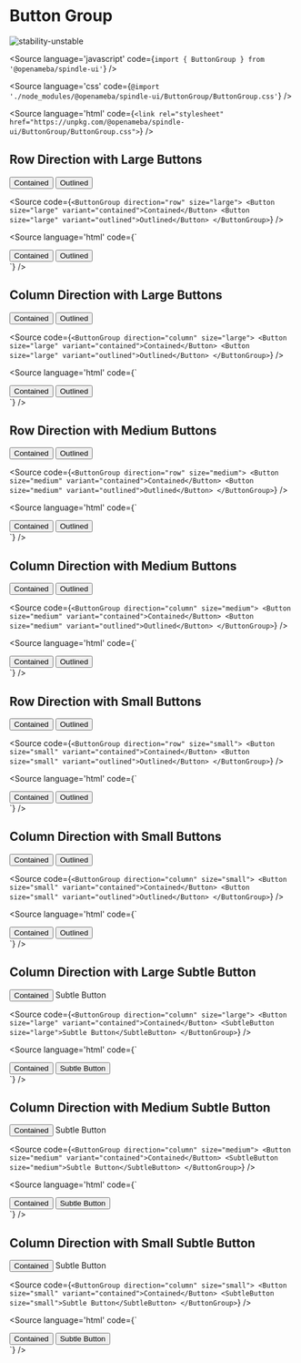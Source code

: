 
# Button Group

<Meta title="ButtonGroup" component={ButtonGroup} />

![stability-unstable](https://img.shields.io/badge/stability-unstable-yellow.svg)

<Source
  language='javascript'
  code={`import { ButtonGroup } from '@openameba/spindle-ui'`}
/>

<Source
  language='css'
  code={`@import './node_modules/@openameba/spindle-ui/ButtonGroup/ButtonGroup.css'`}
/>

<Source
  language='html'
  code={`<link rel="stylesheet" href="https://unpkg.com/@openameba/spindle-ui/ButtonGroup/ButtonGroup.css">`}
/>

## Row Direction with Large Buttons

<Preview withSource="open">
  <Story name="Row Direction with Large Buttons">
    <ButtonGroup direction="row" size="large">
      <Button size="large" variant="contained">Contained</Button>
      <Button size="large" variant="outlined">Outlined</Button>
    </ButtonGroup>
  </Story>
</Preview>

<Source
  code={`
<ButtonGroup direction="row" size="large">
  <Button size="large" variant="contained">Contained</Button>
  <Button size="large" variant="outlined">Outlined</Button>
</ButtonGroup>
  `}
/>

<Source
  language='html'
  code={`
<div class="spui-ButtonGroup spui-ButtonGroup--row spui-ButtonGroup--large">
  <button class="spui-Button spui-Button--large spui-Button--contained">Contained</button>
  <button class="spui-Button spui-Button--large spui-Button--outlined">Outlined</button>
</div>
  `}
/>

## Column Direction with Large Buttons

<Preview withSource="open">
  <Story name="Column Direction with Large Buttons">
    <ButtonGroup direction="column" size="large">
      <Button variant="contained">Contained</Button>
      <Button variant="outlined">Outlined</Button>
    </ButtonGroup>
  </Story>
</Preview>

<Source
  code={`
<ButtonGroup direction="column" size="large">
  <Button size="large" variant="contained">Contained</Button>
  <Button size="large" variant="outlined">Outlined</Button>
</ButtonGroup>
  `}
/>

<Source
  language='html'
  code={`
<div class="spui-ButtonGroup spui-ButtonGroup--column spui-ButtonGroup--large">
  <button class="spui-Button spui-Button--large spui-Button--contained">Contained</button>
  <button class="spui-Button spui-Button--large spui-Button--outlined">Outlined</button>
</div>
  `}
/>

## Row Direction with Medium Buttons

<Preview withSource="open">
  <Story name="Row Direction with Medium Buttons">
    <ButtonGroup direction="row" size="medium">
      <Button size="medium" variant="contained">Contained</Button>
      <Button size="medium" variant="outlined">Outlined</Button>
    </ButtonGroup>
  </Story>
</Preview>

<Source
  code={`
<ButtonGroup direction="row" size="medium">
  <Button size="medium" variant="contained">Contained</Button>
  <Button size="medium" variant="outlined">Outlined</Button>
</ButtonGroup>
  `}
/>

<Source
  language='html'
  code={`
<div class="spui-ButtonGroup spui-ButtonGroup--row spui-ButtonGroup--medium">
  <button class="spui-Button spui-Button--medium spui-Button--contained">Contained</button>
  <button class="spui-Button spui-Button--medium spui-Button--outlined">Outlined</button>
</div>
  `}
/>

## Column Direction with Medium Buttons

<Preview withSource="open">
  <Story name="Column Direction with Medium Buttons">
    <ButtonGroup direction="column" size="medium">
      <Button size="medium" variant="contained">Contained</Button>
      <Button size="medium" variant="outlined">Outlined</Button>
    </ButtonGroup>
  </Story>
</Preview>

<Source
  code={`
<ButtonGroup direction="column" size="medium">
  <Button size="medium" variant="contained">Contained</Button>
  <Button size="medium" variant="outlined">Outlined</Button>
</ButtonGroup>
  `}
/>

<Source
  language='html'
  code={`
<div class="spui-ButtonGroup spui-ButtonGroup--column spui-ButtonGroup--medium">
  <button class="spui-Button spui-Button--medium spui-Button--contained">Contained</button>
  <button class="spui-Button spui-Button--medium spui-Button--outlined">Outlined</button>
</div>
  `}
/>

## Row Direction with Small Buttons

<Preview withSource="open">
  <Story name="Row Direction with Small Buttons">
    <ButtonGroup direction="row" size="small">
      <Button size="small" variant="contained">Contained</Button>
      <Button size="small" variant="outlined">Outlined</Button>
    </ButtonGroup>
  </Story>
</Preview>

<Source
  code={`
<ButtonGroup direction="row" size="small">
  <Button size="small" variant="contained">Contained</Button>
  <Button size="small" variant="outlined">Outlined</Button>
</ButtonGroup>
  `}
/>

<Source
  language='html'
  code={`
<div class="spui-ButtonGroup spui-ButtonGroup--row spui-ButtonGroup--small">
  <button class="spui-Button spui-Button--small spui-Button--contained">Contained</button>
  <button class="spui-Button spui-Button--small spui-Button--outlined">Outlined</button>
</div>
  `}
/>

## Column Direction with Small Buttons

<Preview withSource="open">
  <Story name="Column Direction with Small Buttons">
    <ButtonGroup direction="column" size="small">
      <Button size="small" variant="contained">Contained</Button>
      <Button size="small" variant="outlined">Outlined</Button>
    </ButtonGroup>
  </Story>
</Preview>

<Source
  code={`
<ButtonGroup direction="column" size="small">
  <Button size="small" variant="contained">Contained</Button>
  <Button size="small" variant="outlined">Outlined</Button>
</ButtonGroup>
  `}
/>

<Source
  language='html'
  code={`
<div class="spui-ButtonGroup spui-ButtonGroup--column spui-ButtonGroup--small">
  <button class="spui-Button spui-Button--small spui-Button--contained">Contained</button>
  <button class="spui-Button spui-Button--small spui-Button--outlined">Outlined</button>
</div>
  `}
/>

## Column Direction with Large Subtle Button

<Preview withSource="open">
  <Story name="Column Direction with Large Subtle Button">
    <ButtonGroup direction="column" size="large">
      <Button variant="contained">Contained</Button>
      <SubtleButton size="large">Subtle Button</SubtleButton>
    </ButtonGroup>
  </Story>
</Preview>

<Source
  code={`
<ButtonGroup direction="column" size="large">
  <Button size="large" variant="contained">Contained</Button>
  <SubtleButton size="large">Subtle Button</SubtleButton>
</ButtonGroup>
  `}
/>

<Source
  language='html'
  code={`
<div class="spui-ButtonGroup spui-ButtonGroup--column spui-ButtonGroup--large">
  <button class="spui-Button spui-Button--large spui-Button--contained">Contained</button>
  <button class="spui-SubtleButton spui-SubtleButton--large">Subtle Button</button>
</div>
  `}
/>

## Column Direction with Medium Subtle Button

<Preview withSource="open">
  <Story name="Column Direction with Medium Subtle Button">
    <ButtonGroup direction="column" size="medium">
      <Button size="medium" variant="contained">Contained</Button>
      <SubtleButton size="medium">Subtle Button</SubtleButton>
    </ButtonGroup>
  </Story>
</Preview>

<Source
  code={`
<ButtonGroup direction="column" size="medium">
  <Button size="medium" variant="contained">Contained</Button>
  <SubtleButton size="medium">Subtle Button</SubtleButton>
</ButtonGroup>
  `}
/>

<Source
  language='html'
  code={`
<div class="spui-ButtonGroup spui-ButtonGroup--column spui-ButtonGroup--medium">
  <button class="spui-Button spui-Button--medium spui-Button--contained">Contained</button>
  <button class="spui-SubtleButton spui-SubtleButton--medium">Subtle Button</button>
</div>
  `}
/>

## Column Direction with Small Subtle Button

<Preview withSource="open">
  <Story name="Column Direction with Small Subtle Button">
    <ButtonGroup direction="column" size="small">
      <Button size="small" variant="contained">Contained</Button>
      <SubtleButton size="small">Subtle Button</SubtleButton>
    </ButtonGroup>
  </Story>
</Preview>

<Source
  code={`
<ButtonGroup direction="column" size="small">
  <Button size="small" variant="contained">Contained</Button>
  <SubtleButton size="small">Subtle Button</SubtleButton>
</ButtonGroup>
  `}
/>

<Source
  language='html'
  code={`
<div class="spui-ButtonGroup spui-ButtonGroup--column spui-ButtonGroup--small">
  <button class="spui-Button spui-Button--small spui-Button--contained">Contained</button>
  <button class="spui-SubtleButton spui-SubtleButton--small">Subtle Button</button>
</div>
  `}
/>
